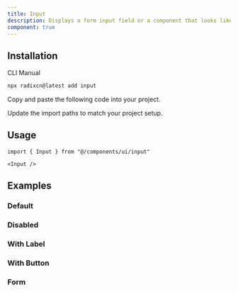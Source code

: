 ```yaml
---
title: Input
description: Displays a form input field or a component that looks like an input field.
component: true
---
```


<ComponentPreview
  name="input-demo"
  className="[&_input]:max-w-xs"
  description="A form input component."
/>

## Installation

<Tabs defaultValue="cli">

<TabsList>
  <TabsTrigger value="cli">CLI</TabsTrigger>
  <TabsTrigger value="manual">Manual</TabsTrigger>
</TabsList>
<TabsContent value="cli">

```bash
npx radixcn@latest add input
```

</TabsContent>

<TabsContent value="manual">

<Steps>

<Step>Copy and paste the following code into your project.</Step>

<ComponentSource name="input" />

<Step>Update the import paths to match your project setup.</Step>

</Steps>

</TabsContent>

</Tabs>

## Usage

```tsx
import { Input } from "@/components/ui/input"
```

```tsx
<Input />
```

## Examples

### Default

<ComponentPreview
  name="input-demo"
  className="[&_input]:max-w-xs"
  description="A form input component."
/>


### Disabled

<ComponentPreview
  name="input-disabled"
  className="[&_input]:max-w-xs"
  description="A disabled input component."
/>

### With Label

<ComponentPreview
  name="input-with-label"
  className="[&_input]:max-w-xs"
  description="An input component with a label."
/>

### With Button

<ComponentPreview
  name="input-with-button"
  className="[&_input]:max-w-xs"
  description="An input component with a button."
/>

### Form

<ComponentPreview name="input-form" />
